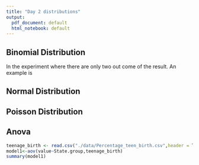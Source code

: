 ```yaml
---
title: "Day 2 distributions"
output:
  pdf_document: default
  html_notebook: default
---
```

## Binomial Distribution 

In the experiment where there are only two out come of the result. An example is 

## Normal Distribution

## Poisson Distribution

## Anova
```r
teenage_birth <- read.csv("./data/Percentage_teen_birth.csv",header = T)
model1<-aov(value~State.group,teenage_birth)
summary(model1)
```